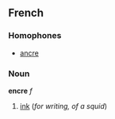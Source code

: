 ==French==
===Homophones===
*[[ancre]]

===Noun===
'''encre''' ''f''

#[[ink]] (''for writing, of a squid'')